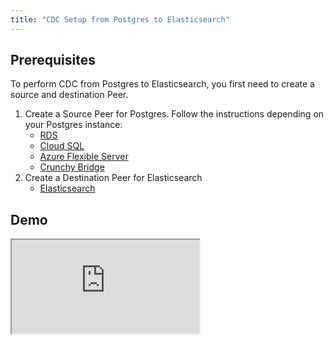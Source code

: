 ```yaml
---
title: "CDC Setup from Postgres to Elasticsearch"
---
```



## Prerequisites

To perform CDC from Postgres to Elasticsearch, you first need to create a source and destination Peer.

1. Create a Source Peer for Postgres. Follow the instructions depending on your Postgres instance:
    * [RDS](/connect/postgres/rds_postgres)
    * [Cloud SQL](/connect/postgres/cloudsql_postgres)
    * [Azure Flexible Server](/connect/postgres/azure_flexible_server_postgres)
    * [Crunchy Bridge](/connect/postgres/crunchy_bridge)
2. Create a Destination Peer for Elasticsearch
    * [Elasticsearch](/connect/elasticsearch)

## Demo

<div style={{ position: 'relative', paddingBottom: '55.5%', height: 0 }}>
  <iframe 
    src="https://www.loom.com/embed/59af80e870dc4b6791e95e4a136ea8e1?sid=d5e9068f-1e6d-4b03-b688-49f4171ad057" 
    allowFullScreen 
    style={{ position: 'absolute', top: 0, left: 0, width: '100%', height: '100%', border: 'none' }} 
  />
</div>

## Mirror Overview

Once PeerDB is connected to your PostgreSQL database or read replica, we will first do a full initial load of all the selected tables from your database. Then the continuous sync process will start using WAL to capture changes from the source database and apply them to the destination database.

By default, PeerDB uses Elasticsearch [dynamic mapping](https://www.elastic.co/guide/en/elasticsearch/reference/current/dynamic-field-mapping.html) to map Postgres source types to Elasticsearch types. For reference, please refer to the [Data Type Mapping](/datatypes/datatye-matrix) page. In case a stricter mapping is required, you can use the [Elasticsearch Mapping API](https://www.elastic.co/guide/en/elasticsearch/reference/current/indices-put-mapping.html) to define the mapping for your index before creating the mirror.

<Steps>
    <Step title="Create Mirror Screen">
    <Frame caption="Click on Mirrors tab and then enter new Mirror screen">
        <img src="/images/cdc/new-mirror-1.jpeg" />
    </Frame>
    </Step>
    <Step title="Mirror Type">
    Since in this walkthrough we are focussing on CDC based replication, choose CDC as the mirror type.
    </Step>
    <Step title="Mirror Name">
    Enter a unique identifier for the mirror name. This is used to uniquely identify the mirror in the PeerDB UI. Make this alphanumeric and without any special characters except underscores.
    </Step>
    <Step title="Select Source and Destination Peers">
    Select the source and destination peers that you created in the prerequisites in the drop down.
    <Frame caption="source and destination drop down">
        <img src="/images/cdc/pg-es-dropdown.png" />
    </Frame>
    </Step>
    <Step title="Mirror Configuration">
    * **Initial Snapshot**: Selecting this option will do a full initial load of all the selected tables from your database. This is useful when you are setting up the mirror for the first time. Default is enabled.
    * **Sync Interval (Seconds)**: This is the interval at which PeerDB will flush the record batch and then restart polling the source database for changes. Default is `60` seconds.
    * **Publication Name**: This is the name of the publication that you created in the source database. This is used to capture changes from the source database. If you have not created a publication, you can leave this blank and PeerDB will create a publication for you.  If you have not created a publication, you can leave this blank and PeerDB will create a publication for you. If you have already created a publication dedicated to PeerDB, don't forget adding that in this field.
    * **Replication Slot Name**: This is the name of the replication slot that you created in the source database. This is used to capture changes from the source database. If you have not created a replication slot, you can leave this blank and PeerDB will create a replication slot for you. Do ote that initial snapshot is only supported if PeerDB is able to create a slot.
    * **Snapshot Number of Rows Per Partition**: This is the number of rows that will be fetched in each partition during the initial snapshot. Default is `500000`. This is useful when you have a large number of rows in your tables and you want to control the number of rows fetched in each partition.
    * **Snapshot Maximum Parallel Workers**: This is the number of parallel workers that will be used to fetch the initial snapshot. Default is `1`. This is useful when you have a large number of tables and you want to control the number of parallel workers used to fetch the initial snapshot. This setting is per-table.
    * **Snapshot Number of Tables In Parallel**: This is the number of tables that will be fetched in parallel during the initial snapshot. Default is `4`. This is useful when you have a large number of tables and you want to control the number of tables fetched in parallel.
    * **Soft Delete**: This is set to `true` by default. Elasticsearch does not support soft delete currently, so this should be set to false.
    </Step>
    <Step title="Table Selection">
    Select the tables that you want to replicate from the source database to the destination database. You can use the search bar to search for the tables. You can also use the filter to filter the tables based on the schema.

    <Frame caption="Table Selection">
        <img src="/images/cdc/mirror-drop-down.jpeg" />
    </Frame>
    </Step>
    <Step title="Review and Create">
    Review the mirror configuration and click on the `Validate Mirror` button. If there are any errors, you will see them on the screen. If there are no errors, you will see a success message. Once you see the success message, click on the `Create Mirror` button to create the mirror ✨.
    </Step>
</Steps>
